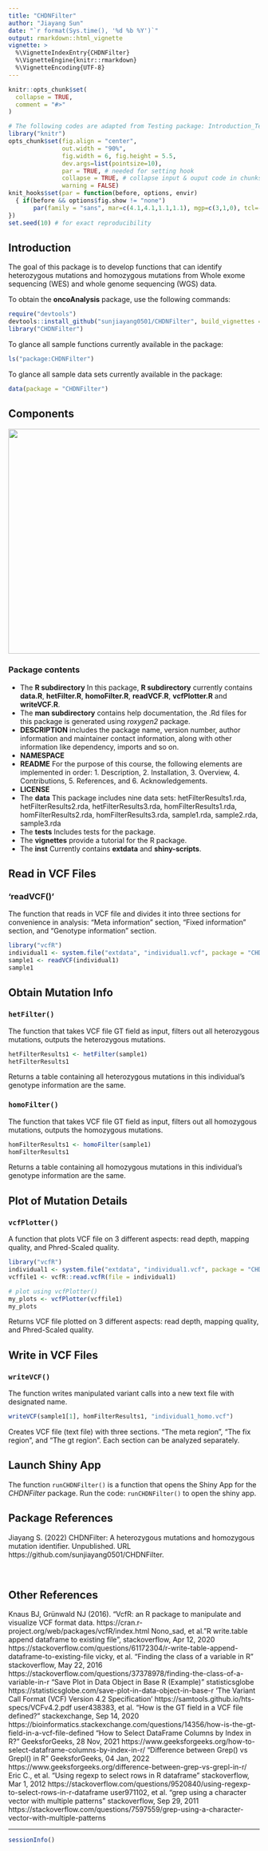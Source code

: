 ```yaml
---
title: "CHDNFilter"
author: "Jiayang Sun"
date: "`r format(Sys.time(), '%d %b %Y')`"
output: rmarkdown::html_vignette
vignette: >
  %\VignetteIndexEntry{CHDNFilter}
  %\VignetteEngine{knitr::rmarkdown}
  %\VignetteEncoding{UTF-8}
---
```


```r
knitr::opts_chunk$set(
  collapse = TRUE,
  comment = "#>"
)
```

```r
# The following codes are adapted from Testing package: Introduction_TestPackage.Rmd
library("knitr")
opts_chunk$set(fig.align = "center", 
               out.width = "90%",
               fig.width = 6, fig.height = 5.5,
               dev.args=list(pointsize=10),
               par = TRUE, # needed for setting hook 
               collapse = TRUE, # collapse input & ouput code in chunks
               warning = FALSE)
knit_hooks$set(par = function(before, options, envir)
  { if(before && options$fig.show != "none") 
       par(family = "sans", mar=c(4.1,4.1,1.1,1.1), mgp=c(3,1,0), tcl=-0.5)
})
set.seed(10) # for exact reproducibility
```

## Introduction
The goal of this package is to develop functions that can identify heterozygous mutations and homozygous mutations from Whole exome sequencing (WES) and whole genome sequencing (WGS) data.

To obtain the **oncoAnalysis** package, use the following commands:

``` r
require("devtools")
devtools::install_github("sunjiayang0501/CHDNFilter", build_vignettes = TRUE)
library("CHDNFilter")
```

To glance all sample functions currently available in the package:

``` r
ls("package:CHDNFilter")
```

To glance all sample data sets currently available in the package:

``` r
data(package = "CHDNFilter")
```

## Components
<div style="text-align:center"><img src="inst/extdata/Overview_CHDNFilter.png" width="800" height="450"/>
<div style="text-align:left">

### Package contents
* The **R subdirectory** In this package, **R subdirectory** currently contains **data.R**, **hetFilter.R**, **homoFilter.R**, **readVCF.R**, **vcfPlotter.R** and **writeVCF.R**.
* The **man subdirectory** contains help documentation, the .Rd files for this package is generated using *roxygen2* package.
* **DESCRIPTION** includes the package name, version number, author information and maintainer contact information, along with other information like dependency, imports and so on.
* **NAMESPACE** 
* **README** For the purpose of this course, the following elements are implemented in order: 1. Description, 2. Installation, 3. Overview, 4. Contributions, 5. References, and 6. Acknowledgements.
* **LICENSE** 
* The **data** This package includes nine data sets: hetFilterResults1.rda, hetFilterResults2.rda, hetFilterResults3.rda, homFilterResults1.rda, homFilterResults2.rda, homFilterResults3.rda, sample1.rda, sample2.rda, sample3.rda
* The **tests** Includes tests for the package.
* The **vignettes** provide a tutorial for the R package.
* The **inst** Currently contains **extdata** and **shiny-scripts**.
<br>

<div style="text-align:left">
## Read in VCF Files

### 'readVCF()'
The function that reads in VCF file and divides it into three sections for convenience in analysis: "Meta information" section, "Fixed information" section, and "Genotype information" section.
```r
library("vcfR")
individual1 <- system.file("extdata", "individual1.vcf", package = "CHDNFilter")
sample1 <- readVCF(individual1)
sample1
```

## Obtain Mutation Info

### `hetFilter()`
The function that takes VCF file GT field as input, filters out all heterozygous mutations, outputs the heterozygous mutations.
```r
hetFilterResults1 <- hetFilter(sample1)
hetFilterResults1
```
Returns a table containing all heterozygous mutations in this individual's genotype information are the same.

### `homoFilter()`
The function that takes VCF file GT field as input, filters out all homozygous mutations, outputs the homozygous mutations.
```r
homFilterResults1 <- homoFilter(sample1)
homFilterResults1
```
Returns a table containing all homozygous mutations in this individual's genotype information are the same.

## Plot of Mutation Details

### `vcfPlotter()`
A function that plots VCF file on 3 different aspects: read depth, mapping quality, and Phred-Scaled quality. 
```r
library("vcfR")
individual1 <- system.file("extdata", "individual1.vcf", package = "CHDNFilter")
vcffile1 <- vcfR::read.vcfR(file = individual1)

# plot using vcfPlotter()
my_plots <- vcfPlotter(vcffile1)
my_plots
```
Returns VCF file plotted on 3 different aspects: read depth, mapping quality, and Phred-Scaled quality. 

## Write in VCF Files

### `writeVCF()`
The function writes manipulated variant calls into a new text file with designated name.
```r
writeVCF(sample1[1], homFilterResults1, "individual1_homo.vcf")
```
Creates VCF file (text file) with three sections. "The meta region", "The fix region", and "The gt region". Each section can be analyzed separately.

## Launch Shiny App
The function `runCHDNFilter()` is a function that opens the Shiny App for the *CHDNFilter* package. Run the code: `runCHDNFilter()` to open the shiny app.

## Package References
Jiayang S. (2022) CHDNFilter: A heterozygous mutations and homozygous mutation identifier. Unpublished. URL
https://github.com/sunjiayang0501/CHDNFilter. 

<br>

## Other References
Knaus BJ, Grünwald NJ (2016). “VcfR: an R package to manipulate and visualize VCF format data. https://cran.r-project.org/web/packages/vcfR/index.html
Nono_sad, et al.
"R write.table append dataframe to existing file”, stackoverflow, Apr 12, 2020
https://stackoverflow.com/questions/61172304/r-write-table-append-dataframe-to-existing-file
vicky, et al.
"Finding the class of a variable in R” stackoverflow, May 22, 2016
https://stackoverflow.com/questions/37378978/finding-the-class-of-a-variable-in-r
"Save Plot in Data Object in Base R (Example)” statisticsglobe
https://statisticsglobe.com/save-plot-in-data-object-in-base-r
'The Variant Call Format (VCF) Version 4.2 Specification'
https://samtools.github.io/hts-specs/VCFv4.2.pdf
user438383, et al.
"How is the GT field in a VCF file defined?" stackexchange, Sep 14, 2020
https://bioinformatics.stackexchange.com/questions/14356/how-is-the-gt-field-in-a-vcf-file-defined
"How to Select DataFrame Columns by Index in R?" GeeksforGeeks, 28 Nov, 2021
https://www.geeksforgeeks.org/how-to-select-dataframe-columns-by-index-in-r/
"Difference between Grep() vs Grepl() in R" GeeksforGeeks, 04 Jan, 2022
https://www.geeksforgeeks.org/difference-between-grep-vs-grepl-in-r/
Eric C., et al.
"Using regexp to select rows in R dataframe" stackoverflow, Mar 1, 2012
https://stackoverflow.com/questions/9520840/using-regexp-to-select-rows-in-r-dataframe
user971102, et al.
"grep using a character vector with multiple patterns" stackoverflow, Sep 29, 2011
https://stackoverflow.com/questions/7597559/grep-using-a-character-vector-with-multiple-patterns

----

```r
sessionInfo()
```








